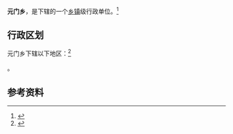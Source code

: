 {{中国乡级行政区|46/90/25/201/000}}

'''元门乡'''，是{{PRC admin/fullname|46/90/25/201/000|3}}下辖的一个[[乡镇|乡镇]]级行政单位。<ref>{{PRC admin/ref sgc|{{PRC admin/parent|46/90/25/201/000}}}}</ref>

== 行政区划 ==

元门乡下辖以下地区：<ref>{{PRC admin/ref sgc|46/90/25/201/000}}</ref>

{{PRC admin/children|46/90/25/201/000}}。

== 参考资料 ==

{{reflist}}

{{行政区划小作品}}
{{PRC admin/navcat|46/90/25/201/000}}